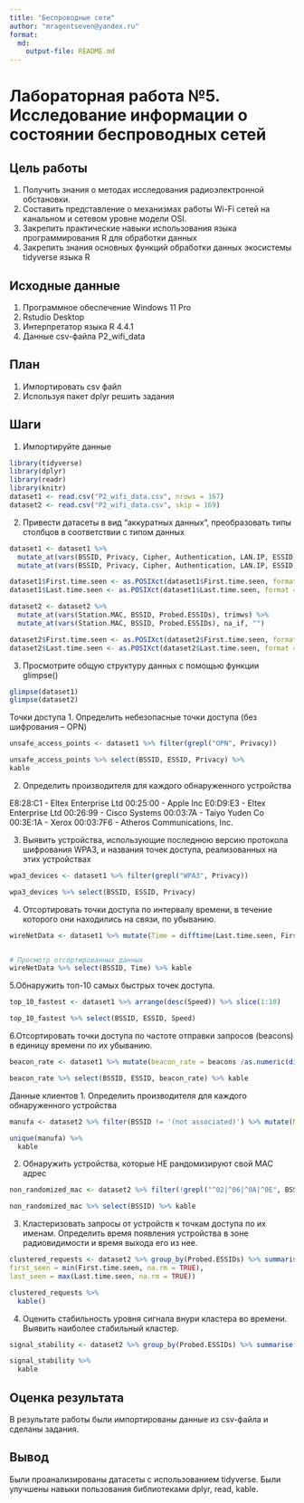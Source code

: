 ```yaml
---
title: "Беспроводные сети"
author: "mragentseven@yandex.ru"
format: 
  md:
    output-file: README.md
---
```


# Лабораторная работа №5. Исследование информации о состоянии беспроводных сетей

## Цель работы

1. Получить знания о методах исследования радиоэлектронной обстановки.
2. Составить представление о механизмах работы Wi-Fi сетей на канальном и
сетевом уровне модели OSI.
3. Закрепить практические навыки использования языка программирования R для
обработки данных
4. Закрепить знания основных функций обработки данных экосистемы tidyverse языка R

## Исходные данные

1.  Программное обеспечение Windows 11 Pro
2.  Rstudio Desktop
3.  Интерпретатор языка R 4.4.1
3.  Данные csv-файла P2_wifi_data

## План

1.  Импортировать csv файл
2.  Используя пакет dplyr решить задания

## Шаги

1. Импортируйте данные

```r
library(tidyverse)
library(dplyr)
library(readr)
library(knitr)
dataset1 <- read.csv("P2_wifi_data.csv", nrows = 167)
dataset2 <- read.csv("P2_wifi_data.csv", skip = 169)
```

2. Привести датасеты в вид “аккуратных данных”, преобразовать типы столбцов в
соответствии с типом данных

```r
dataset1 <- dataset1 %>% 
  mutate_at(vars(BSSID, Privacy, Cipher, Authentication, LAN.IP, ESSID), trimws) %>%
  mutate_at(vars(BSSID, Privacy, Cipher, Authentication, LAN.IP, ESSID), na_if, "")

dataset1$First.time.seen <- as.POSIXct(dataset1$First.time.seen, format = "%Y-%m-%d %H:%M:%S")
dataset1$Last.time.seen <- as.POSIXct(dataset1$Last.time.seen, format = "%Y-%m-%d %H:%M:%S")

dataset2 <- dataset2 %>% 
  mutate_at(vars(Station.MAC, BSSID, Probed.ESSIDs), trimws) %>%
  mutate_at(vars(Station.MAC, BSSID, Probed.ESSIDs), na_if, "")

dataset2$First.time.seen <- as.POSIXct(dataset2$First.time.seen, format = "%Y-%m-%d %H:%M:%S")
dataset2$Last.time.seen <- as.POSIXct(dataset2$Last.time.seen, format = "%Y-%m-%d %H:%M:%S")
```

3. Просмотрите общую структуру данных с помощью функции glimpse()
```r
glimpse(dataset1)
glimpse(dataset2)
```

Точки доступа
  1. Определить небезопасные точки доступа (без шифрования – OPN)
  
```r
unsafe_access_points <- dataset1 %>% filter(grepl("OPN", Privacy))

unsafe_access_points %>% select(BSSID, ESSID, Privacy) %>%
kable
```
  
  2. Определить производителя для каждого обнаруженного устройства
  
  E8:28:C1 - Eltex Enterprise Ltd
  00:25:00 - Apple Inc
  E0:D9:E3 - Eltex Enterprise Ltd
  00:26:99 - Cisco Systems
  00:03:7A - Taiyo Yuden Co
  00:3E:1A - Xerox
  00:03:7F6 - Atheros Communications, Inc.
  
  3. Выявить устройства, использующие последнюю версию протокола шифрования WPA3, и названия точек доступа, реализованных на этих устройствах
  
```r
wpa3_devices <- dataset1 %>% filter(grepl("WPA3", Privacy))

wpa3_devices %>% select(BSSID, ESSID, Privacy)
```
  
  4. Отсортировать точки доступа по интервалу времени, в течение которого они находились на связи, по убыванию.

```r
wireNetData <- dataset1 %>% mutate(Time = difftime(Last.time.seen, First.time.seen, units = "mins")) %>% arrange(desc(Time)) %>% select(BSSID, Time)


# Просмотр отсортированных данных
wireNetData %>% select(BSSID, Time) %>% kable 
```

  5.Обнаружить топ-10 самых быстрых точек доступа.
  
```r
top_10_fastest <- dataset1 %>% arrange(desc(Speed)) %>% slice(1:10)

top_10_fastest %>% select(BSSID, ESSID, Speed)
```
  
  6.Отсортировать точки доступа по частоте отправки запросов (beacons) в единицу времени по их убыванию.
  
```r
beacon_rate <- dataset1 %>% mutate(beacon_rate = beacons /as.numeric(difftime(Last.time.seen,First.time.seen,units="mins"))) %>%filter(!is.infinite(beacon_rate)) %>%arrange(desc(beacon_rate))

beacon_rate %>% select(BSSID, ESSID, beacon_rate) %>% kable
```
Данные клиентов
  1. Определить производителя для каждого обнаруженного устройства
  
```r
manufa <- dataset2 %>% filter(BSSID != '(not associated)') %>% mutate(Manufacturer = substr(BSSID, 1, 8)) %>% select(Manufacturer)

unique(manufa) %>%
  kable
```

  2. Обнаружить устройства, которые НЕ рандомизируют свой MAC адрес
  
```r
non_randomized_mac <- dataset2 %>% filter(!grepl("^02|^06|^0A|^0E", BSSID)) %>% filter(BSSID != '(not associated)')

non_randomized_mac %>% select(BSSID) %>% kable
```
  
  
  3. Кластеризовать запросы от устройств к точкам доступа по их именам. Определить время появления устройства в зоне радиовидимости и время выхода его из нее.
  
```r
clustered_requests <- dataset2 %>% group_by(Probed.ESSIDs) %>% summarise(
first_seen = min(First.time.seen, na.rm = TRUE),
last_seen = max(Last.time.seen, na.rm = TRUE))

clustered_requests %>% 
  kable()
```
  
  
  4. Оценить стабильность уровня сигнала внури кластера во времени. Выявить наиболее стабильный кластер.
  
```r
signal_stability <- dataset2 %>% group_by(Probed.ESSIDs) %>% summarise(sd_signal = sd(Power, na.rm = TRUE)) %>% arrange(sd_signal)

signal_stability %>%
  kable
```

## Оценка результата

В результате работы были импортированы данные из csv-файла и сделаны задания.

## Вывод

Были проанализированы датасеты с использованием tidyverse. Были улучшены навыки пользования библиотеками dplyr, read, kable.
